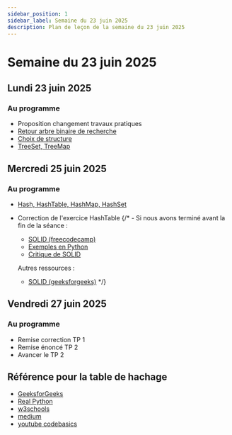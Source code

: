 ```yaml
---
sidebar_position: 1
sidebar_label: Semaine du 23 juin 2025
description: Plan de leçon de la semaine du 23 juin 2025
---
```


# Semaine du 23 juin 2025

## Lundi 23 juin 2025

### Au programme

- Proposition changement travaux pratiques
- [Retour arbre binaire de recherche](../semaine_04/Exercices/arbre_binaire.mdx)
- [Choix de structure](../semaine_04/Exercices/choix_structure.mdx)
- [TreeSet, TreeMap](../semaine_04/treeset_treemap.mdx)

## Mercredi 25 juin 2025

### Au programme

- [Hash, HashTable, HashMap, HashSet](./Exercices/hash_table.mdx)
- Correction de l'exercice HashTable
{/* - Si nous avons terminé avant la fin de la séance :
  - [SOLID (freecodecamp)](https://www.freecodecamp.org/news/solid-principles-explained-in-plain-english/)
  - [Exemples en Python](https://www.youtube.com/watch?v=pTB30aXS77U)
  - [Critique de SOLID](https://www.youtube.com/watch?v=TT_RLWmIsbY)

  Autres ressources :
  - [SOLID (geeksforgeeks)](https://www.geeksforgeeks.org/solid-principle-in-programming-understand-with-real-life-examples/) */}

## Vendredi 27 juin 2025

### Au programme

- Remise correction TP 1
- Remise énoncé TP 2
- Avancer le TP 2


## Référence pour la table de hachage

- [GeeksforGeeks](https://www.geeksforgeeks.org/dsa/implementation-of-hash-table-in-python-using-separate-chaining/)
- [Real Python](https://realpython.com/python-hash-table/)
- [w3schools](https://www.w3schools.com/python/python_dsa_hashtables.asp)
- [medium](https://stephenagrice.medium.com/how-to-implement-a-hash-table-in-python-1eb6c55019fd)
- [youtube codebasics](https://www.youtube.com/watch?v=ea8BRGxGmlA)
